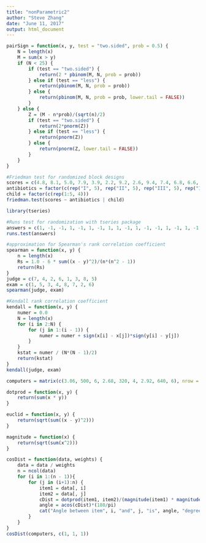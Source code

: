 ---
title: "nonParametric2"
author: "Steve Zhang"
date: "June 11, 2017"
output: html_document
---

```{r}
pairSign = function(x, y, test = "two.sided", prob = 0.5) {
    N = length(x)
    M = sum(x > y)
    if (N < 25) {
        if (test == "two.sided") {
            return(2 * pbinom(M, N, prob = prob))
        } else if (test == "less") {
            return(pbinom(M, N, prob = prob))
        } else {
            return(pbinom(M, N, prob = prob, lower.tail = FALSE))
        }
    } else {
        Z = (M - n*prob)/(sqrt(n)/2)
        if (test == "two.sided") {
            return(2*pnorm(Z))
        } else if (test == "less") {
            return(pnorm(Z))
        } else {
            return(pnorm(Z, lower.tail = FALSE))
        }
    }
}
```

```{r}
#Friedman test for randomized block designs
scores = c(4.8, 8.1, 5.0, 7.9, 3.9, 2.2, 9.2, 2.6, 9.4, 7.4, 6.8, 6.6, 3.6, 5.3, 2.1, 6.2, 9.6, 6.5, 8.5, 2)
antibiotics = factor(c(rep("I", 5), rep("II", 5), rep("III", 5), rep("IV", 5)))
child = factor(c(rep(1:5, 4)))
friedman.test(scores ~ antibiotics | child)
```

```{r}
library(tseries)
```

```{r}
#Runs test for randomization with tseries package
answers = c(1, -1, -1, 1, -1, 1, -1, 1, 1, -1, 1, -1, -1, 1, -1, 1, -1, 1, 1, -1)
runs.test(answers)
```

```{r}
#approximation for Spearman's rank correlation coefficient
spearman = function(x, y) {
    n = length(x)
    Rs = 1.0 - 6 * sum((x - y)^2)/(n*(n^2 - 1))
    return(Rs)
}
judge = c(7, 4, 2, 6, 1, 3, 8, 5)
exam = c(1, 5, 3, 4, 8, 7, 2, 6)
spearman(judge, exam)
```
```{r}
#Kendall rank correlation coefficient
kendall = function(x, y) {
    numer = 0.0
    N = length(x)
    for (i in 2:N) {
        for (j in 1:(i - 1)) {
            numer = numer + sign(x[i] - x[j])*sign(y[i] - y[j])
        }
    }
    kstat = numer / (N*(N - 1)/2)
    return(kstat)
}
kendall(judge, exam)
```
```{r}
computers = matrix(c(3.06, 500, 6, 2.68, 320, 4, 2.92, 640, 6), nrow = 3)
```

```{r}
dotprod = function(x, y) {
    return(sum(x * y))
}
```

```{r}
euclid = function(x, y) {
    return(sqrt(sum((x - y)^2)))
}
```

```{r}
magnitude = function(x) {
    return(sqrt(sum(x^2)))
}
```


```{r}
cosDist = function(data, weights) {
    data = data / weights
    n = ncol(data)
    for (i in 1:(n - 1)){
        for (j in (i+1):n) {
            item1 = data[, i]
            item2 = data[, j]
            cDist = dotprod(item1, item2)/(magnitude(item1) * magnitude(item2))
            angle = acos(cDist)*(180/pi)
            cat("Angle between item", i, "and", j, "is", angle, "degrees.", "\n")
        }
    }
}
cosDist(computers, c(1, 1, 1))
```

